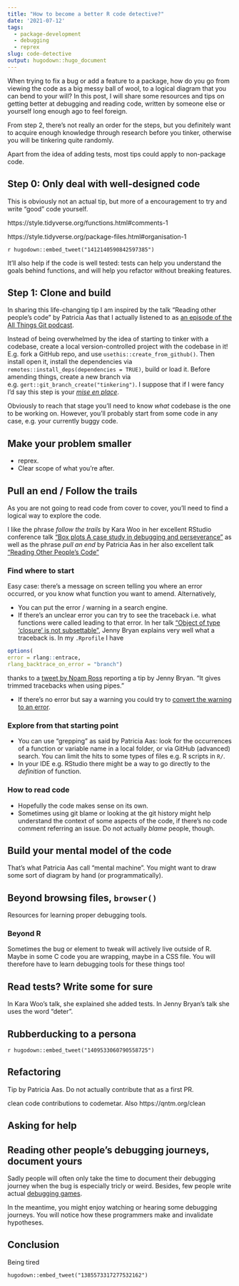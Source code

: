 ```yaml
---
title: "How to become a better R code detective?"
date: '2021-07-12'
tags:
  - package-development
  - debugging
  - reprex
slug: code-detective
output: hugodown::hugo_document
---
```


When trying to fix a bug or add a feature to a package, how do you go from viewing the code as a big messy ball of wool, to a logical diagram that you can bend to your will?
In this post, I will share some resources and tips on getting better at debugging and reading code, written by someone else or yourself long enough ago to feel foreign.

From step 2, there's not really an order for the steps, but you definitely want to acquire enough knowledge through research before you tinker, otherwise you will be tinkering quite randomly.

Apart from the idea of adding tests, most tips could apply to non-package code.

## Step 0: Only deal with well-designed code

This is obviously not an actual tip, but more of a encouragement to try and write "good" code yourself.

https://style.tidyverse.org/functions.html#comments-1

https://style.tidyverse.org/package-files.html#organisation-1

`r hugodown::embed_tweet("1412140590842597385")`

It'll also help if the code is well tested: tests can help you understand the goals behind functions, and will help you refactor without breaking features.

## Step 1: Clone and build

In sharing this life-changing tip I am inspired by the talk "Reading other people's code" by Patricia Aas that I actually listened to as [an episode of the All Things Git podcast](https://www.allthingsgit.com/episodes/learning_a_new_codebase_with_patricia_aas.html).

Instead of being overwhelmed by the idea of starting to tinker with a codebase, create a local version-controlled project with the codebase in it!
E.g. fork a GitHub repo, and use `usethis::create_from_github()`.
Then install open it, install the dependencies via `remotes::install_deps(dependencies = TRUE)`, build or load it.
Before amending things, create a new branch via e.g. `gert::git_branch_create("tinkering")`.
I suppose that if I were fancy I'd say this step is your [_mise en place_](https://fortelabs.co/blog/mise-en-place-for-knowledge-workers/).

Obviously to reach that stage you'll need to know _what_ codebase is the one to be working on.
However, you'll probably start from some code in any case, e.g. your currently buggy code.

## Make your problem smaller

* reprex.
* Clear scope of what you're after.

## Pull an end / Follow the trails

As you are not going to read code from cover to cover, you'll need to find a logical way to explore the code.

I like the phrase _follow the trails_ by Kara Woo in her excellent RStudio conference talk ["Box plots A case study in debugging and perseverance"](https://www.rstudio.com/resources/rstudioconf-2019/box-plots-a-case-study-in-debugging-and-perseverance/) as well as the phrase _pull an end_ by Patricia Aas in her also excellent talk ["Reading Other People's Code"](https://patricia.no/2018/09/19/reading_other_peoples_code.html)

### Find where to start

Easy case: there's a message on screen telling you where an error occurred, or you know what function you want to amend.
Alternatively,

* You can put the error / warning in a search engine.
* If there's an unclear error you can try to see the traceback i.e. what functions were called leading to that error. In her talk ["Object of type 'closure' is not subsettable"](https://github.com/jennybc/debugging#readme), Jenny Bryan explains very well what a traceback is. In my `.Rprofile` I have

```r
options(
error = rlang::entrace, 
rlang_backtrace_on_error = "branch")
```

thanks to a [tweet by Noam Ross](https://twitter.com/noamross/status/1202269314029621251) reporting a tip by Jenny Bryan. "It gives trimmed tracebacks when using pipes."

* If there's no error but say a warning you could try to [convert the warning to an error](https://adv-r.hadley.nz/debugging.html#non-error-failures).

### Explore from that starting point

* You can use "grepping" as said by Patricia Aas: look for the occurrences of a function or variable name in a local folder, or via GitHub (advanced) search. You can limit the hits to some types of files e.g. R scripts in `R/`.
* In your IDE e.g. RStudio there might be a way to go directly to the _definition_ of function.

### How to read code

* Hopefully the code makes sense on its own.
* Sometimes using git blame or looking at the git history might help understand the context of some aspects of the code, if there's no code comment referring an issue. Do not actually _blame_ people, though.


## Build your mental model of the code

That's what Patricia Aas call "mental machine".
You might want to draw some sort of diagram by hand (or programmatically).

## Beyond browsing files, `browser()`

Resources for learning proper debugging tools.

### Beyond R

Sometimes the bug or element to tweak will actively live outside of R.
Maybe in some C code you are wrapping, maybe in a CSS file.
You will therefore have to learn debugging tools for these things too!

## Read tests? Write some for sure

In Kara Woo's talk, she explained she added tests.
In Jenny Bryan's talk she uses the word "deter".

## Rubberducking to a persona

`r hugodown::embed_tweet("1409533060790558725")`

## Refactoring

Tip by Patricia Aas.
Do not actually contribute that as a first PR.

clean code contributions to codemetar.
Also https://qntm.org/clean

## Asking for help

## Reading other people's debugging journeys, document yours

Sadly people will often only take the time to document their debugging journey when the bug is especially tricly or weird.
Besides, few people write actual [debugging games](https://jvns.ca/blog/2021/04/16/notes-on-debugging-puzzles/).

In the meantime, you might enjoy watching or hearing some debugging journeys.
You will notice how these programmers make and invalidate hypotheses.

## Conclusion

Being tired

`hugodown::embed_tweet("1385573317277532162")` 
